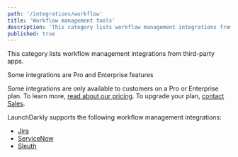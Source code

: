 ```yaml
---
path: '/integrations/workflow'
title: 'Workflow management tools'
description: 'This category lists workflow management integrations from third-party apps.'
published: true
---
```


This category lists workflow management integrations from third-party apps.

<Callout intent="primary">
<CalloutTitle>Some integrations are Pro and Enterprise features</CalloutTitle>
<CalloutDescription>

Some integrations are only available to customers on a Pro or Enterprise plan. To learn more, [read about our pricing](https://launchdarkly.com/pricing/). To upgrade your plan, [contact Sales](https://launchdarkly.com/contact-sales/).

</CalloutDescription>
</Callout>

LaunchDarkly supports the following workflow management integrations:

- [Jira](/integrations/jira)
- [ServiceNow](/integrations/servicenow)
- [Sleuth](/integrations/sleuth)
